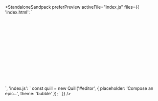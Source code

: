 <title>Bubble Theme</title>


<StandaloneSandpack
  preferPreview
  activeFile="index.js"
  files={{
    'index.html': `
<script src="{{site.highlightjs}}/highlight.min.js"></script>
<link rel="stylesheet" href="{{site.highlightjs}}/styles/atom-one-dark.min.css" />
<script src="{{site.katex}}/katex.min.js"></script>
<link rel="stylesheet" href="{{site.katex}}/katex.min.css" />
<link rel="stylesheet" href="{{site.cdn}}/quill.bubble.css" />
<script src="{{site.cdn}}/quill.js"></script>
<div id="editor" style="height: 220px">
</div>
<script src="/index.js"></script>
    `,
    'index.js': `
const quill = new Quill('#editor', {
 placeholder: 'Compose an epic...',
 theme: 'bubble' 
});
    `
  }}
/>